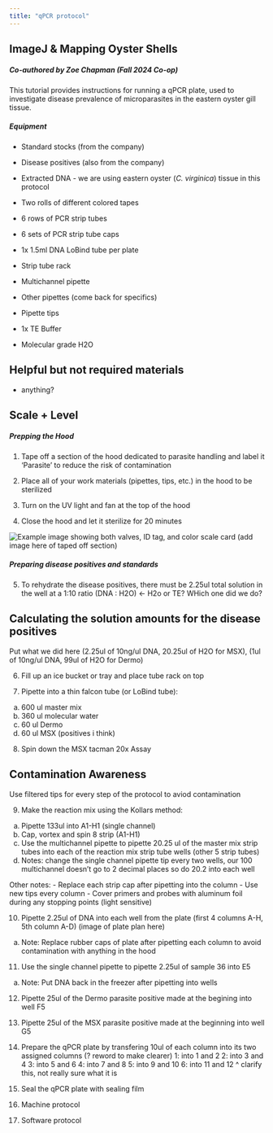 ```yaml
---
title: "qPCR protocol"
---
```


## ImageJ & Mapping Oyster Shells
##### Co-authored by Zoe Chapman (Fall 2024 Co-op)
This tutorial provides instructions for running a qPCR plate, used to investigate disease prevalence of microparasites in the eastern oyster gill tissue.

##### **Equipment** {.unnumbered}

-   Standard stocks (from the company)

-   Disease positives (also from the company)

-   Extracted DNA - we are using eastern oyster (*C. virginica*) tissue in this protocol

-   Two rolls of different colored tapes

-   6 rows of PCR strip tubes

-   6 sets of PCR strip tube caps

-   1x 1.5ml DNA LoBind tube per plate

-   Strip tube rack

-   Multichannel pipette

-   Other pipettes (come back for specifics)

-   Pipette tips

-   1x TE Buffer

-   Molecular grade H2O

::: {.callout}
## Helpful but not required materials {.unnumbered}
-   anything?
:::

::: {.callout-important}
## Scale + Level

:::

##### **Prepping the Hood** 
1. Tape off a section of the hood dedicated to parasite handling and label it 'Parasite' to reduce the risk of contamination

2. Place all of your work materials (pipettes, tips, etc.) in the hood to be sterilized

3. Turn on the UV light and fan at the top of the hood

4. Close the hood and let it sterilize for 20 minutes

![Example image showing both valves, ID tag, and color scale card](img/1_polydora_frame_example.png) (add image here of taped off section)

##### **Preparing disease positives and standards** 
5. To rehydrate the disease positives, there must be 2.25ul total solution in the well at a 1:10 ratio (DNA : H2O) <- H2o or TE? WHich one did we do?

::: {.callout-note}
## Calculating the solution amounts for the disease positives
Put what we did here (2.25ul of 10ng/ul DNA, 20.25ul of H2O for MSX), (1ul of 10ng/ul DNA, 99ul of H2O for Dermo)
:::

6. Fill up an ice bucket or tray and place tube rack on top

7. Pipette into a thin falcon tube (or LoBind tube): 
  a. 600 ul master mix
  b. 360 ul molecular water
  c. 60 ul Dermo
  d. 60 ul MSX (positives i think)

8. Spin down the MSX tacman 20x Assay

::: {.callout-note}
## Contamination Awareness
Use filtered tips for every step of the protocol to aviod contamination
:::

9. Make the reaction mix using the Kollars method: 
  a. Pipette 133ul into A1-H1 (single channel) 
  b. Cap, vortex and spin 8 strip (A1-H1)
  c. Use the multichannel pipette to pipette 20.25 ul of the master mix strip tubes into each of the reaction mix strip tube wells (other 5 strip tubes) 
  d. Notes: change the single channel pipette tip every two wells, our 100 multichannel doesn't go to 2 decimal places so do 20.2 into each well

Other notes: 
- Replace each strip cap after pipetting into the column
- Use new tips every column
- Cover primers and probes with aluminum foil during any stopping points (light sensitive)

10. Pipette 2.25ul of DNA into each well from the plate (first 4 columns A-H, 5th column A-D) (image of plate plan here) 
  a. Note: Replace rubber caps of plate after pipetting each column to avoid contamination with anything in the hood

11. Use the single channel pipette to pipette 2.25ul of sample 36 into E5
  a. Note: Put DNA back in the freezer after pipetting into wells

12. Pipette 25ul of the Dermo parasite positive made at the begining into well F5

13. Pipette 25ul of the MSX parasite positive made at the beginning into well G5

14. Prepare the qPCR plate by transfering 10ul of each column into its two assigned columns (? reword to make clearer)
  1: into 1 and 2
  2: into 3 and 4
  3: into 5 and 6
  4: into 7 and 8
  5: into 9 and 10
  6: into 11 and 12
^ clarify this, not really sure what it is

15. Seal the qPCR plate with sealing film

16. Machine protocol

17. Software protocol


